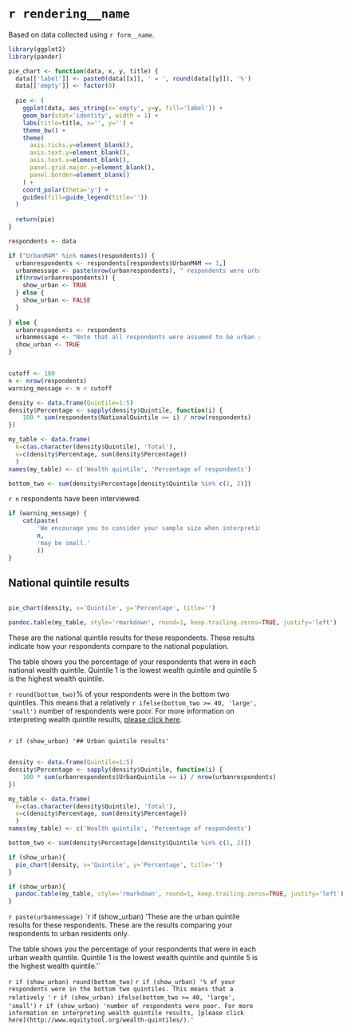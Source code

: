 # `r rendering__name`
Based on data collected using `r form__name`.

```r
library(ggplot2)
library(pander)

pie_chart <- function(data, x, y, title) {
  data[['label']] <- paste0(data[[x]], ' = ', round(data[[y]]), '%')
  data[['empty']] <- factor(0)
  
  pie <- (
    ggplot(data, aes_string(x='empty', y=y, fill='label')) +
    geom_bar(stat='identity', width = 1) +
    labs(title=title, x='', y='') + 
    theme_bw() +
    theme(
      axis.ticks.y=element_blank(),
      axis.text.y=element_blank(),
      axis.text.x=element_blank(),
      panel.grid.major.y=element_blank(),
      panel.border=element_blank()
    ) +
    coord_polar(theta='y') +
    guides(fill=guide_legend(title=''))
  )
  
  return(pie)  
}

respondents <- data

if ("UrbanM4M" %in% names(respondents)) {
  urbanrespondents <- respondents[respondents$UrbanM4M == 1,]
  urbanmessage <- paste(nrow(urbanrespondents), " respondents were urban residents.")
  if(nrow(urbanrespondents)) {
    show_urban <- TRUE
  } else {
    show_urban <- FALSE
  }
    
} else {
  urbanrespondents <- respondents
  urbanmessage <- "Note that all respondents were assumed to be urban residents."
  show_urban <- TRUE
}


cutoff <- 100
n <- nrow(respondents)
warning_message <- n < cutoff

density <- data.frame(Quintile=1:5)
density$Percentage <- sapply(density$Quintile, function(i) {
    100 * sum(respondents$NationalQuintile == i) / nrow(respondents)
})

my_table <- data.frame(
  k=c(as.character(density$Quintile), 'Total'),
  v=c(density$Percentage, sum(density$Percentage))
  )
names(my_table) <- c('Wealth quintile', 'Percentage of respondents')

bottom_two <- sum(density$Percentage[density$Quintile %in% c(1, 2)])
```

`r n` respondents have been interviewed.

```r
if (warning_message) {
    cat(paste(
        'We encourage you to consider your sample size when interpreting results. This sample of',
        n,
        'may be small.'
        ))
}
```

## National quintile results

<div style="float: left;">
```r
pie_chart(density, x='Quintile', y='Percentage', title='')
```

```r
pandoc.table(my_table, style='rmarkdown', round=1, keep.trailing.zeros=TRUE, justify='left')
```
</div>

These are the national quintile results for these respondents. These results indicate how your respondents compare to the national population.

The table shows you the percentage of your respondents that were
in each national wealth quintile.  Quintile 1 is the lowest wealth quintile and quintile 5 is the highest wealth quintile.

`r round(bottom_two)`% of your respondents were in the bottom two
quintiles. This means that a relatively `r ifelse(bottom_two >= 40,
'large', 'small')` number of respondents were poor. For more
information on interpreting wealth quintile results,
[please click here](http://www.equitytool.org/wealth-quintiles/).


<div style="clear: both;"></div>


`r if (show_urban) '## Urban quintile results'`

<div style="float: left;">
```r
density <- data.frame(Quintile=1:5)
density$Percentage <- sapply(density$Quintile, function(i) {
    100 * sum(urbanrespondents$UrbanQuintile == i) / nrow(urbanrespondents)
})

my_table <- data.frame(
  k=c(as.character(density$Quintile), 'Total'),
  v=c(density$Percentage, sum(density$Percentage))
  )
names(my_table) <- c('Wealth quintile', 'Percentage of respondents')

bottom_two <- sum(density$Percentage[density$Quintile %in% c(1, 2)])

if (show_urban){
  pie_chart(density, x='Quintile', y='Percentage', title='')
}
```

```r
if (show_urban){
  pandoc.table(my_table, style='rmarkdown', round=1, keep.trailing.zeros=TRUE, justify='left')
}
```
</div>

`r paste(urbanmessage)`
`r if (show_urban) 'These are the urban quintile results for these respondents. These are the results comparing your respondents to urban residents only. 

The table shows you the percentage of your respondents that were
in each urban wealth quintile. Quintile 1 is the lowest wealth quintile and quintile 5 is the highest wealth quintile.'`

`r if (show_urban) round(bottom_two)`
`r if (show_urban) '% of your respondents were in the bottom two
quintiles. This means that a relatively '`
`r if (show_urban) ifelse(bottom_two >= 40,
'large', 'small')` 
`r if (show_urban) 'number of respondents were poor. For more
information on interpreting wealth quintile results,
[please click here](http://www.equitytool.org/wealth-quintiles/).'`


<div style="clear: both;margin-bottom:120px;"></div>
